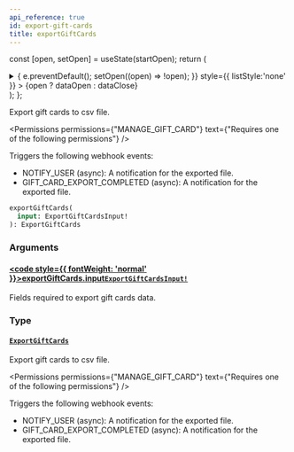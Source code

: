```yaml
---
api_reference: true
id: export-gift-cards
title: exportGiftCards
---
```






const [open, setOpen] = useState(startOpen);
return (
<details {...(open ? { open: true } : {})} className="details" style={{ border:'none', boxShadow:'none', background:'var(--ifm-background-color)' }}>
<summary
onClick={(e) => {
e.preventDefault();
setOpen((open) => !open);
}}
style={{ listStyle:'none' }} >
{open ? dataOpen : dataClose}
</summary>
{open && children}
</details>
);
};

Export gift cards to csv file.


<Permissions permissions={"MANAGE_GIFT_CARD"} text={"Requires one of the following permissions"} />


Triggers the following webhook events:

- NOTIFY_USER (async): A notification for the exported file.
- GIFT_CARD_EXPORT_COMPLETED (async): A notification for the exported file.

```graphql
exportGiftCards(
  input: ExportGiftCardsInput!
): ExportGiftCards
```

### Arguments

#### [<code style={{ fontWeight: 'normal' }}>exportGiftCards.<b>input</b></code>](#)<Bullet />[`ExportGiftCardsInput!`](../../../api-reference/gift-cards/inputs/export-gift-cards-input.mdx) <Badge class="badge badge--secondary" text="non-null"/> <Badge class="badge badge--secondary" text="input"/> <Badge class="badge badge--secondary" text="gift-cards"/>

Fields required to export gift cards data.

### Type

#### [`ExportGiftCards`](../../../api-reference/gift-cards/objects/export-gift-cards.mdx) <Badge class="badge badge--secondary" text="object"/> <Badge class="badge badge--secondary" text="gift-cards"/>

Export gift cards to csv file.


<Permissions permissions={"MANAGE_GIFT_CARD"} text={"Requires one of the following permissions"} />


Triggers the following webhook events:

- NOTIFY_USER (async): A notification for the exported file.
- GIFT_CARD_EXPORT_COMPLETED (async): A notification for the exported file.

